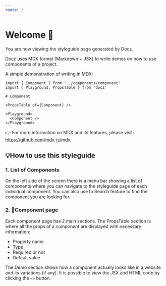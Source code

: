 ```yaml
---
route: /
---
```


# Welcome 🤗

You are now viewing the styleguide page generated by Docz.

Docz uses MDX format (Markdown + JSX) to write demos on how to use components of a project.

A simple demonstration of writing in MDX:

```
import { Component } from '../components/component'
import { Playground, PropsTable } from 'docz'

# Component

<PropsTable of={Component} />

<Playground>
  <Component />
</Playground>
```

👉 For more information on MDX and its features, please visit: https://github.com/mdx-js/mdx.

## 💡How to use this styleguide

### 1. List of Components

On the left side of the screen there is a menu bar showing a list of components where you
can navigate to the styleguide page of each individual component. You can also use to
Search feature to find the component you are looking for.

### 2. Component page

Each component page has 2 main sections. The PropsTable section is where all the props of a
component are displayed with necessary information:

- Property name
- Type
- Required or not
- Default value

The Demo section shows how a component actually looks like in a website and its variations
(if any). It is possible to view the JSX and HTML code by clicking the `<>` button.
